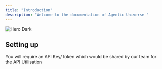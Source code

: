 ```yaml
---
title: "Introduction"
description: "Welcome to the documentation of Agentic Universe "
---
```


<img
  className="hidden dark:block"
  src="/images/hero-dark.png"
  alt="Hero Dark"
/>

## Setting up

You will require an API Key/Token which would be shared by our team for the API Utilisation